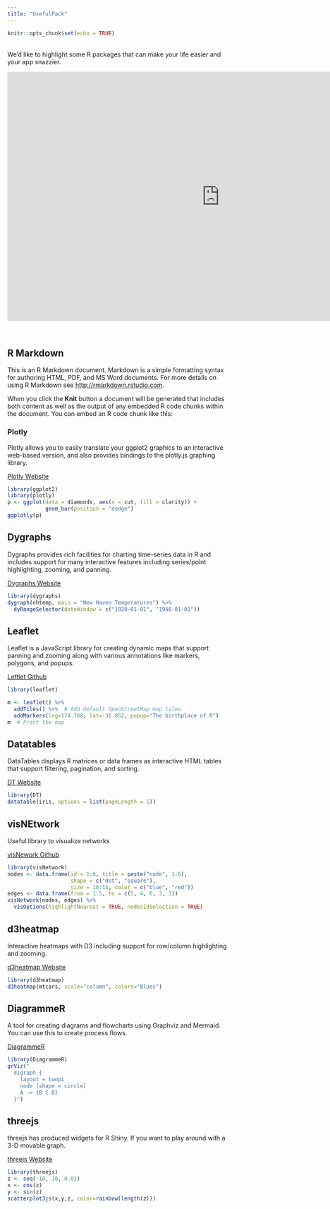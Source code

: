 ```yaml
---
title: "UsefulPack"
---
```


```r
knitr::opts_chunk$set(echo = TRUE)
```
&nbsp;  
We'd like to highlight some R packages that can make your life easier and your app snazzier. 
&nbsp;  

<center>
<iframe src="https://4mosteurope.sharepoint.com/sites/traininganddevelopment/_layouts/15/Doc.aspx?sourcedoc={b7d0bac3-469a-490c-b952-b8a8c43602f2}&amp;action=embedview&amp;wdAr=1.7777777777777776" width="962px" height="565px" frameborder="0">This is an embedded <a target="_blank" href="https://office.com">Microsoft Office</a> presentation, powered by <a target="_blank" href="https://office.com/webapps">Office</a>.</iframe>
</center>
&nbsp;  

## R Markdown

This is an R Markdown document. Markdown is a simple formatting syntax for authoring HTML, PDF, and MS Word documents. For more details on using R Markdown see <http://rmarkdown.rstudio.com>.

When you click the **Knit** button a document will be generated that includes both content as well as the output of any embedded R code chunks within the document. You can embed an R code chunk like this:

### Plotly  

Plotly allows you to easily translate your ggplot2 graphics to an interactive web-based version, and also provides bindings to the plotly.js graphing library.  

[Plotly Website](https://plot.ly/r/)  

```r
library(ggplot2)
library(plotly)
p <- ggplot(data = diamonds, aes(x = cut, fill = clarity)) +
            geom_bar(position = "dodge")
ggplotly(p)
```

## Dygraphs

Dygraphs provides rich facilities for charting time-series data in R and includes support for many interactive features including series/point highlighting, zooming, and panning.  

[Dygraphs Website](http://rstudio.github.io/dygraphs)  

```r
library(dygraphs)
dygraph(nhtemp, main = "New Haven Temperatures") %>% 
  dyRangeSelector(dateWindow = c("1920-01-01", "1960-01-01"))
```

## Leaflet  

Leaflet is a JavaScript library for creating dynamic maps that support panning and zooming along with various annotations like markers, polygons, and popups.  

[Leftlet Github](http://rstudio.github.io/leaflet/)  

```r
library(leaflet)

m <- leaflet() %>%
  addTiles() %>%  # Add default OpenStreetMap map tiles
  addMarkers(lng=174.768, lat=-36.852, popup="The birthplace of R")
m  # Print the map
```

## Datatables  

DataTables displays R matrices or data frames as interactive HTML tables that support filtering, pagination, and sorting.  

[DT Website](http://rstudio.github.io/DT/)  

```r
library(DT)
datatable(iris, options = list(pageLength = 5))
```


## visNEtwork  

Useful library to visualize networks  

[visNework Github](http://dataknowledge.github.io/visNetwork)  

```r
library(visNetwork)
nodes <- data.frame(id = 1:6, title = paste("node", 1:6), 
                    shape = c("dot", "square"),
                    size = 10:15, color = c("blue", "red"))
edges <- data.frame(from = 1:5, to = c(5, 4, 6, 3, 3))
visNetwork(nodes, edges) %>%
  visOptions(highlightNearest = TRUE, nodesIdSelection = TRUE)
```

## d3heatmap  

Interactive heatmaps with D3 including support for row/column highlighting and zooming.  

[d3heatmap Website](https://github.com/rstudio/d3heatmap)  

```r
library(d3heatmap)
d3heatmap(mtcars, scale="column", colors="Blues")
```

## DiagrammeR  

A tool for creating diagrams and flowcharts using Graphviz and Mermaid. You can use this to create process flows.  

[DiagrammeR](http://rich-iannone.github.io/DiagrammeR/)  

```r
library(DiagrammeR)
grViz("
  digraph {
    layout = twopi
    node [shape = circle]
    A -> {B C D} 
  }")
```

## threejs  

threejs has produced widgets for R Shiny. If you want to play around with a 3-D movable graph.  

[threejs Website](https://github.com/bwlewis/rthreejs)  

```r
library(threejs)
z <- seq(-10, 10, 0.01)
x <- cos(z)
y <- sin(z)
scatterplot3js(x,y,z, color=rainbow(length(z)))
```




